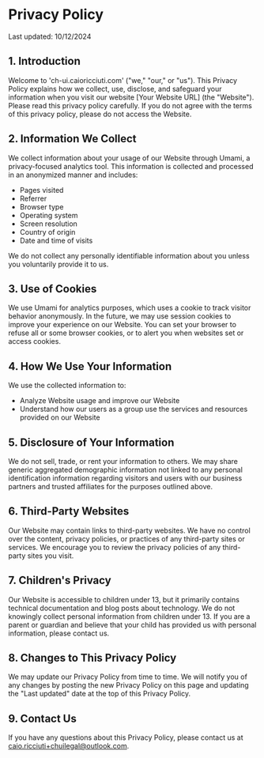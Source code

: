 # Privacy Policy

Last updated: 10/12/2024

## 1. Introduction

Welcome to 'ch-ui.caioricciuti.com' ("we," "our," or "us"). This Privacy Policy explains how we collect, use, disclose, and safeguard your information when you visit our website [Your Website URL] (the "Website"). Please read this privacy policy carefully. If you do not agree with the terms of this privacy policy, please do not access the Website.

## 2. Information We Collect

We collect information about your usage of our Website through Umami, a privacy-focused analytics tool. This information is collected and processed in an anonymized manner and includes:

- Pages visited
- Referrer
- Browser type
- Operating system
- Screen resolution
- Country of origin
- Date and time of visits

We do not collect any personally identifiable information about you unless you voluntarily provide it to us.

## 3. Use of Cookies

We use Umami for analytics purposes, which uses a cookie to track visitor behavior anonymously. In the future, we may use session cookies to improve your experience on our Website. You can set your browser to refuse all or some browser cookies, or to alert you when websites set or access cookies.

## 4. How We Use Your Information

We use the collected information to:

- Analyze Website usage and improve our Website
- Understand how our users as a group use the services and resources provided on our Website

## 5. Disclosure of Your Information

We do not sell, trade, or rent your information to others. We may share generic aggregated demographic information not linked to any personal identification information regarding visitors and users with our business partners and trusted affiliates for the purposes outlined above.

## 6. Third-Party Websites

Our Website may contain links to third-party websites. We have no control over the content, privacy policies, or practices of any third-party sites or services. We encourage you to review the privacy policies of any third-party sites you visit.

## 7. Children's Privacy

Our Website is accessible to children under 13, but it primarily contains technical documentation and blog posts about technology. We do not knowingly collect personal information from children under 13. If you are a parent or guardian and believe that your child has provided us with personal information, please contact us.

## 8. Changes to This Privacy Policy

We may update our Privacy Policy from time to time. We will notify you of any changes by posting the new Privacy Policy on this page and updating the "Last updated" date at the top of this Privacy Policy.

## 9. Contact Us

If you have any questions about this Privacy Policy, please contact us at  caio.ricciuti+chuilegal@outlook.com.